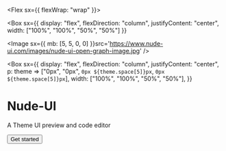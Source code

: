 


<Container>

  <Flex sx={{ flexWrap: "wrap" }}>

  <Box 
    sx={{ 
      display: "flex",
      flexDirection: "column",
      justifyContent: "center",
      width: ["100%", "100%", "50%", "50%"] 
    }}
  >
  
  <Image sx={{ mb: [5, 5, 0, 0] }}src='https://www.nude-ui.com/images/nude-ui-open-graph-image.jpg' />
  
  </Box>

  <Box
    sx={{
      display: "flex",
      flexDirection: "column",
      justifyContent: "center",
      p: theme => ["0px", "0px", `0px ${theme.space[5]}px`, `0px ${theme.space[5]}px`],
      width: ["100%", "100%", "50%", "50%"],
    }}
  >

  # Nude-UI 

  A Theme UI preview and code editor


  <Link href="/editor">
    <Button>Get started</Button>
  </Link>

  </Box>



  </Flex>

</Container>
